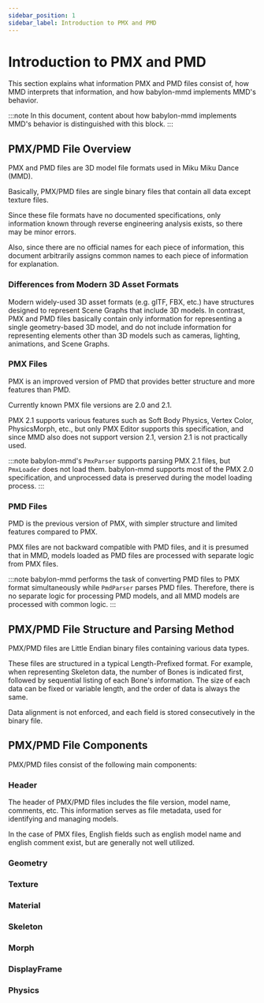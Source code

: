 ```yaml
---
sidebar_position: 1
sidebar_label: Introduction to PMX and PMD
---
```


# Introduction to PMX and PMD

This section explains what information PMX and PMD files consist of, how MMD interprets that information,
and how babylon-mmd implements MMD's behavior.

:::note
In this document, content about how babylon-mmd implements MMD's behavior is distinguished with this block.
:::


<TOCInline toc={toc} />

## PMX/PMD File Overview

PMX and PMD files are 3D model file formats used in Miku Miku Dance (MMD).

Basically, PMX/PMD files are single binary files that contain all data except texture files.

Since these file formats have no documented specifications, only information known through reverse engineering analysis exists, so there may be minor errors.

Also, since there are no official names for each piece of information,
this document arbitrarily assigns common names to each piece of information for explanation.

### Differences from Modern 3D Asset Formats

Modern widely-used 3D asset formats (e.g. glTF, FBX, etc.) have structures designed to represent
Scene Graphs that include 3D models.
In contrast, PMX and PMD files basically contain only information for representing a single geometry-based 3D model,
and do not include information for representing elements other than 3D models such as cameras, lighting, animations, and Scene Graphs.

### PMX Files

PMX is an improved version of PMD that provides better structure and more features than PMD.

Currently known PMX file versions are 2.0 and 2.1.

PMX 2.1 supports various features such as Soft Body Physics, Vertex Color, PhysicsMorph, etc.,
but only PMX Editor supports this specification, and since MMD also does not support version 2.1,
version 2.1 is not practically used.

:::note
babylon-mmd's `PmxParser` supports parsing PMX 2.1 files, but `PmxLoader` does not load them.
babylon-mmd supports most of the PMX 2.0 specification, and unprocessed data is preserved during the model loading process.
:::

### PMD Files

PMD is the previous version of PMX, with simpler structure and limited features compared to PMX.

PMX files are not backward compatible with PMD files, and it is presumed that in MMD, models loaded as PMD files are processed with separate logic from PMX files.

:::note
babylon-mmd performs the task of converting PMD files to PMX format simultaneously while `PmdParser` parses PMD files.
Therefore, there is no separate logic for processing PMD models, and all MMD models are processed with common logic.
:::

## PMX/PMD File Structure and Parsing Method

PMX/PMD files are Little Endian binary files containing various data types.

These files are structured in a typical Length-Prefixed format. For example, when representing Skeleton data,
the number of Bones is indicated first, followed by sequential listing of each Bone's information.
The size of each data can be fixed or variable length, and the order of data is always the same.

Data alignment is not enforced, and each field is stored consecutively in the binary file.

## PMX/PMD File Components

PMX/PMD files consist of the following main components:

### Header

The header of PMX/PMD files includes the file version, model name, comments, etc.
This information serves as file metadata, used for identifying and managing models.

In the case of PMX files, English fields such as english model name and english comment exist, but are generally not well utilized.

### Geometry
### Texture
### Material
### Skeleton
### Morph
### DisplayFrame
### Physics
